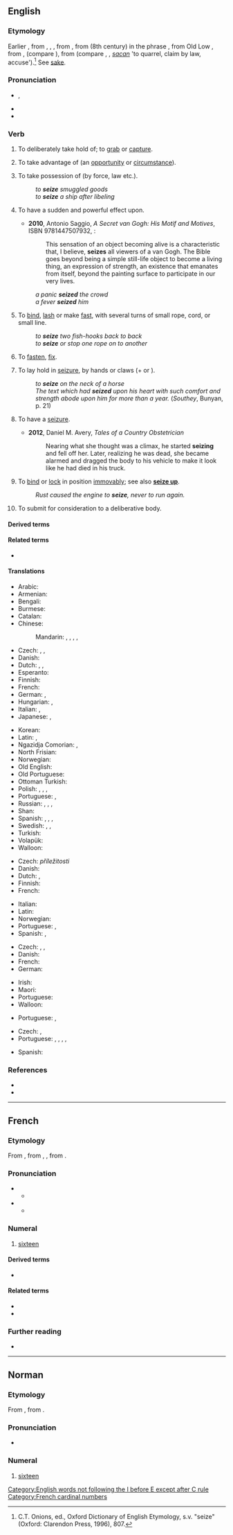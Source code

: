 ==English==

===Etymology===
Earlier {{m|en|seise}}, from {{etyl|enm|en}} {{m|enm|seisen}}, {{m|enm|sesen}}, {{m|enm|saisen}}, from {{etyl|fro|en}} {{m|fro|seisir||to take possession of; invest (person, court)}}, from {{etyl|ML.|en}} {{m|la|sacīre||to lay claim to, appropriate}} (8th century) in the phrase {{m|la||ad propriam sacire}}, from Old Low {{etyl|frk|en}} {{m|frk|*sakjan||to sue, bring legal action}}, from {{etyl|gem-pro|en}} {{m|gem-pro|*sakjaną}}, {{m|gem-pro|*sakōną}} (compare {{cog|ang|sacian||to strive, brawl}}), from {{etyl|gem-pro|en}} {{m|gem-pro|*sakaną}} (compare {{cog|osx|sakan||to accuse}}, {{cog|goh|sahhan||to bicker, quarrel, rebuke}}, {{etyl|ang|-}} ''[[sacan]]'' 'to quarrel, claim by law, accuse').<ref>C.T. Onions, ed., Oxford Dictionary of English Etymology, s.v. "seize" (Oxford: Clarendon Press, 1996), 807.</ref> See [[sake]].

===Pronunciation===
* {{enPR|sēz}}, {{IPA|/siːz/|lang=en}}
* {{audio|en-us-seize.ogg|Audio (US)|lang=en}}
* {{homophones|lang=en|seas|sees}}

===Verb===
{{en-verb|seiz}}

# {{lb|en|transitive}} To deliberately take hold of; to [[grab]] or [[capture]].
# {{lb|en|transitive}} To take advantage of (an [[opportunity]] or [[circumstance]]).
# {{lb|en|transitive}} To take possession of (by force, law etc.).
#: ''to '''seize''' smuggled goods''
#: ''to '''seize''' a ship after libeling''
# {{lb|en|transitive}} To have a sudden and powerful effect upon.
#* '''2010''', Antonio Saggio, ''A Secret van Gogh: His Motif and Motives'', ISBN 9781447507932, {{gbooks|Ts1vAgAAQBAJ|11|seizes}}:
#*: This sensation of an object becoming alive is a characteristic that, I believe, '''seizes''' all viewers of a van Gogh. The Bible goes beyond being a simple still-life object to become a living thing, an expression of strength, an existence that emanates from itself, beyond the painting surface to participate in our very lives.
#: ''a panic '''seized''' the crowd''
#: ''a fever '''seized''' him''
# {{lb|en|transitive|nautical}} To [[bind]], [[lash]] or make [[fast]], with several turns of small rope, cord, or small line.
#: ''to '''seize''' two fish-hooks back to back''
#: ''to '''seize''' or stop one rope on to another''
# {{lb|en|transitive|obsolete}} To [[fasten]], [[fix]].
# {{lb|en|intransitive}} To lay hold in [[seizure]], by hands or claws (+ {{m|en|on}} or {{m|en|upon}}).
#: ''to '''seize''' on the neck of a horse''
#: ''The text which had '''seized''' upon his heart with such comfort and strength abode upon him for more than a year.'' (''Southey'', Bunyan, p. 21)
# {{lb|en|intransitive}} To have a [[seizure]].
#* '''2012''', Daniel M. Avery, ''Tales of a Country Obstetrician''
#*: Nearing what she thought was a climax, he started '''seizing''' and fell off her. Later, realizing he was dead, she became alarmed and dragged the body to his vehicle to make it look like he had died in his truck.
# {{lb|en|intransitive}} To [[bind]] or [[lock]] in position [[immovably]]; see also '''[[seize up]]'''.
#: ''Rust caused the engine to '''seize''', never to run again.''
# {{lb|en|UK|intransitive}} To submit for consideration to a deliberative body.

====Derived terms====
{{der3
|[[be seized of]], [[be seized with]]
|[[seizable]]
|[[seize the day]]
|[[seize on]], [[seize upon]]
|[[seize up]]
|[[seizer]]
|[[seizor]]
|lang=en}}

====Related terms====
* {{l|en|seizure}}

====Translations====
{{trans-top|grab}}
* Arabic: {{t|ar|إِسْتَوْلَى عَلَى}}
* Armenian: {{t+|hy|գրավել}}
* Bengali: {{t|bn|ধরা|sc=Beng}}
* Burmese: {{t+|my|ဖမ်း|sc=Mymr}}
* Catalan: {{t+|ca|apoderar-se}}
* Chinese:
*: Mandarin: {{t+|cmn|抓獲|sc=Hani}}, {{t+|cmn|抓获|tr=zhuāhuò|sc=Hani}}, {{t+|cmn|攫取|tr=juéqǔ|sc=Hani}}, {{t+|cmn|捕獲|sc=Hani}}, {{t+|cmn|捕获|tr=bǔhuò|sc=Hani}}
* Czech: {{t|cs|popadnout|pf}}, {{t|cs|uchvátit|pf}}, {{t+|cs|lapit|pf}}
* Danish: {{t|da|gribe}}
* Dutch: {{t+|nl|grijpen}}, {{t+|nl|vangen}}, {{t+|nl|pakken}}
* Esperanto: {{t|eo|kapti}}
* Finnish: {{t+|fi|tarttua}}
* French: {{t+|fr|saisir}}
* German: {{t+|de|ergreifen}}, {{t+|de|fassen}}
* Hungarian: {{t+|hu|megfog}}, {{t+|hu|megragad}}
* Italian: {{t+|it|prendere}}, {{t+|it|afferrare}}
* Japanese: {{t|ja|捉える|tr=とらえる, toraeru}}, {{t+|ja|つかむ|tr=tsukamu}}
{{trans-mid}}
* Korean: {{t+|ko|붙잡다|tr=butjapda}}
* Latin: {{t+|la|capere}}, {{t|la|possideo}}
* Ngazidja Comorian: {{t|zdj|zingara|alt=uzingara}}, {{t|zdj|siha|alt=usiha}}
* North Frisian: {{t|frr|gripe}}
* Norwegian: {{t|no|gripe}}
* Old English: {{t|ang|niman}}
* Old Portuguese: {{t|roa-opt|tomar}}
* Ottoman Turkish: {{t|ota|استولى على|tr=istevli ele|sc=ota-Arab}}
* Polish: {{t+|pl|chwycić|pf}}, {{t+|pl|złapać}}, {{t+|pl|chwytać|impf}}, {{t+|pl|łapać|impf}}
* Portuguese: {{t+|pt|agarrar}}, {{t+|pt|capturar}}
* Russian: {{t+|ru|захва́тывать|impf}}, {{t+|ru|захвати́ть|pf}}, {{t+|ru|схва́тывать|impf}}, {{t+|ru|схвати́ть|pf}}
* Shan: {{t|shn|ယွပ်း|tr=jɔp4}}
* Spanish: {{t+|es|agarrar}}, {{t|es|apoderarse de}}, {{t+|es|apresar}}, {{t+|es|aferrar}}
* Swedish: {{t+|sv|gripa}}, {{t+|sv|fånga}}, {{t+|sv|tillskansa}}
* Turkish: {{t+|tr|kapmak}}
* Volapük: {{t+|vo|gleipön}}
* Walloon: {{t+|wa|apicî}}
{{trans-bottom}}

{{trans-top|take advantage}}
* Czech: {{t|cs|chopit se|pf}} ''příležitosti''
* Danish: {{t|da|gribe}}
* Dutch: {{t+|nl|grijpen}}, {{t+|nl|aangrijpen}}
* Finnish: {{t+|fi|tarttua}} {{t+|fi|tilaisuus|alt=tilaisuuteen}}
* French: {{t+|fr|saisir}}
{{trans-mid}}
* Italian: {{t+|it|approfittare}}
* Latin: {{t|la|carpo}}
* Norwegian: {{t|no|gripe}}
* Portuguese: {{t+|pt|aproveitar}}, {{t|pt|[[valer]]-[[se]] [[de]]}}
* Spanish: {{t+|es|tomar}}, {{t+|es|aprovechar|alt=aprovecharse de}}
{{trans-bottom}}

{{trans-top|take possession of (by force, law etc)}}
* Czech: {{t|cs|uchvátit}}, {{t+|cs|zabavit|pf}}, {{t|cs|zkonfiskovat}}
* Danish: {{t|da|beslaglægge}}
* French: {{t+|fr|saisir}}
* German: {{t+|de|beschlagnahmen}}
{{trans-mid}}
* Irish: {{t|ga|urghabh}}
* Maori: {{t|mi|herepū}}
* Portuguese: {{t+|pt|apreender}}
* Walloon: {{t+|wa|saizi}}
{{trans-bottom}}

{{trans-top|to have a sudden and powerful effect upon}}
* Portuguese: {{t|pt|[[tomar conta]] [[de]]}}, {{t|pt|[[apoderar]]-[[se]] [[de]]}}
{{trans-mid}}
{{trans-bottom}}

{{trans-top|to have a seizure}}
* Czech: {{t|cs|mít záchvat|impf}}, {{t|cs|dostat záchvat|pf}}
* Portuguese: {{t+|pt|convulsionar}}, {{t|pt|[[convulsionar]]-[[se]]}}, {{t|pt|convulsar}}, {{t|pt|convelir}},
{{trans-mid}}
* Spanish: {{t|es|conveler}}
{{trans-bottom}}

===References===
<references/>
* {{R:Century 1911}}
* {{R:OED Online|code=174979}}

[[Category:English words not following the I before E except after C rule]]

----

==French==
{{cardinalbox|fr|15|16|17|quinze|dix-sept|ord=seizième|wplink=Seize}}

===Etymology===
From {{inh|fr|frm|seze}}, from {{inh|fr|fro|seize}}, {{m|fro|seze}}, from {{inh|fr|la|sēdecim}}.

===Pronunciation===
* {{audio|Fr-seize.ogg|audio (France)|lang=fr}}
** {{IPA|/sɛz/|lang=fr}}
* {{audio|Qc-seize.ogg|audio (Quebec)|lang=fr}}
** {{IPA|/saiz/|lang=fr}}

===Numeral===
{{head|fr|numeral}}

# [[sixteen]]

====Derived terms====
* {{l|fr|seizième}}

====Related terms====
* {{l|fr|six}}
* {{l|fr|dix}}

===Further reading===
* {{R:TLFi}}

[[Category:French cardinal numbers]]

----

==Norman==
{{cardinalbox|nrf|15|16|17|tchinze|dix-sept}}
{{cardinalbox|nrf|15|16|17|tchînze|dgiêx-sept}}

===Etymology===
From {{inh|nrf|fro|seize}}, from {{inh|nrf|la|sēdecim}}.

===Pronunciation===
* {{audio|Jer-seize.ogg|Audio (Jersey)|lang=nrf}}

===Numeral===
{{head|nrf|numeral}}

# {{lb|nrf|Jersey|Guernsey|cardinal}} [[sixteen]]